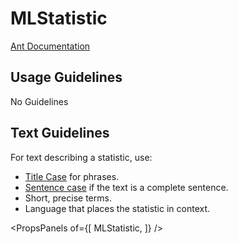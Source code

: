 
# MLStatistic

[Ant Documentation](https://3x.ant.design/components/statistic)

## Usage Guidelines
No Guidelines

## Text Guidelines
For text describing a statistic, use:
* [Title Case](https://elementary.io/docs/human-interface-guidelines#capitalization) for phrases.
* [Sentence case](https://elementary.io/docs/human-interface-guidelines#capitalization) if the text is a complete sentence.
* Short, precise terms.
* Language that places the statistic in context.

<PropsPanels of={[
  MLStatistic,
]} />
